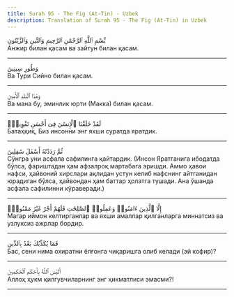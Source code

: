 ```yaml
---
title: Surah 95 - The Fig (At-Tin) - Uzbek
description: Translation of Surah 95 - The Fig (At-Tin) in Uzbek
---
```





<Aside type="quran" title="1">
بِّسْمِ ٱللَّهِ ٱلرَّحْمَٰنِ ٱلرَّحِيمِ وَٱلتِّينِ وَٱلزَّيْتُونِ
</Aside>

<Aside type="reference" title="1">
Анжир билан қасам ва зайтун билан қасам.
</Aside>

---

<Aside type="quran" title="2">
وَطُورِ سِينِينَ
</Aside>

<Aside type="reference" title="2">
Ва Тури Сийно билан қасам.
</Aside>

---

<Aside type="quran" title="3">
وَهَٰذَا ٱلْبَلَدِ ٱلْأَمِينِ
</Aside>

<Aside type="reference" title="3">
Ва мана бу, эминлик юрти (Макка) билан қасам.
</Aside>

---

<Aside type="quran" title="4">
لَقَدْ خَلَقْنَا ٱلْإِنسَٰنَ فِىٓ أَحْسَنِ تَقْوِيمٍۢ
</Aside>

<Aside type="reference" title="4">
Батаҳқиқ, Биз инсонни энг яхши суратда яратдик.
</Aside>

---

<Aside type="quran" title="5">
ثُمَّ رَدَدْنَٰهُ أَسْفَلَ سَٰفِلِينَ
</Aside>

<Aside type="reference" title="5">
Сўнгра уни асфала сафилинга қайтардик. (Инсон Яратганига ибодатда бўлса, фариштадан ҳам афзалроқ мартабага эришди. Аммо ҳавои нафси, ҳайвоний хирслари ақлидан устун келиб нафснинг айтганидан юрадиган бўлса, ҳайвондан ҳам баттар ҳолатга тушади. Ана ўшанда асфала сафилинни кўраверади.)
</Aside>

---

<Aside type="quran" title="6">
إِلَّا ٱلَّذِينَ ءَامَنُوا۟ وَعَمِلُوا۟ ٱلصَّٰلِحَٰتِ فَلَهُمْ أَجْرٌ غَيْرُ مَمْنُونٍۢ
</Aside>

<Aside type="reference" title="6">
Магар иймон келтирганлар ва яхши амаллар қилганларга миннатсиз ва узлуксиз ажрлар бордир.
</Aside>

---

<Aside type="quran" title="7">
فَمَا يُكَذِّبُكَ بَعْدُ بِٱلدِّينِ
</Aside>

<Aside type="reference" title="7">
Бас, сени нима охиратни ёлғонга чиқаришга олиб келади (эй кофир)?
</Aside>

---

<Aside type="quran" title="8">
أَلَيْسَ ٱللَّهُ بِأَحْكَمِ ٱلْحَٰكِمِينَ
</Aside>

<Aside type="reference" title="8">
Аллоҳ ҳукм қилгувчиларнинг энг ҳикматлиси эмасми?!
</Aside>

---

